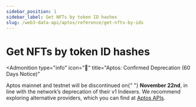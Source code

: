 ```yaml
---
sidebar_position: 1
sidebar_label: Get NFTs by token ID hashes
slug: /web3-data-api/aptos/reference/get-nfts-by-ids
---
```



# Get NFTs by token ID hashes


<Admonition
  type="info"
  icon="🚨"
  title="Aptos: Confirmed Deprecation (60 Days Notice)"
>
  <p>
    Aptos mainnet and testnet will be discontinued on{" "}
    <strong>November 22nd</strong>, in line with the network’s deprecation of
    their v1 Indexers. We recommend exploring alternative providers, which you
    can find at <a href="https://aptos.dev/en/build/apis">Aptos APIs</a>.
  </p>
</Admonition>
<ApiReference {...config["aptos-web3"].getNFTsByIds} />
